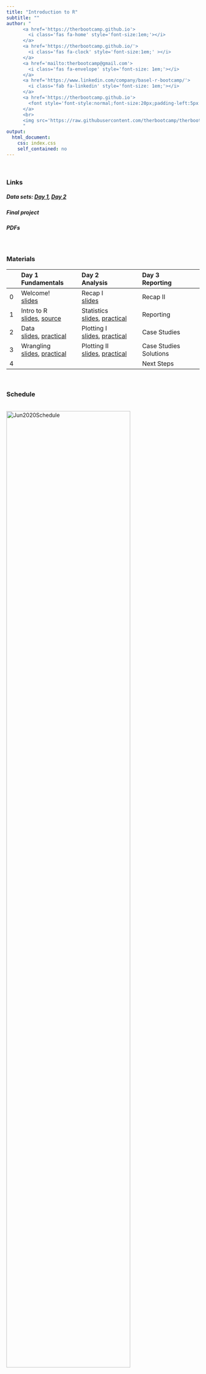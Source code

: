 ```yaml
---
title: "Introduction to R"
subtitle: ""
author: "
      <a href='https://therbootcamp.github.io'>
        <i class='fas fa-home' style='font-size:1em;'></i>
      </a>
      <a href='https://therbootcamp.github.io/'>
        <i class='fas fa-clock' style='font-size:1em;' ></i>
      </a>
      <a href='mailto:therbootcamp@gmail.com'>
        <i class='fas fa-envelope' style='font-size: 1em;'></i>
      </a>
      <a href='https://www.linkedin.com/company/basel-r-bootcamp/'>
        <i class='fab fa-linkedin' style='font-size: 1em;'></i>
      </a>
      <a href='https://therbootcamp.github.io'>
        <font style='font-style:normal;font-size:20px;padding-left:5px'>Bern R Bootcamp</font>
      </a>
      <br>
      <img src='https://raw.githubusercontent.com/therbootcamp/therbootcamp.github.io/master/_sessions/_image/by-sa.png' style= 'height:16.7px;vertical-align:baseline'/><font style='font-style:normal;font-size:20px;padding-left:9.3px'>June 2020</font>
      "
output:
  html_document:
    css: index.css
    self_contained: no
---
```


<br>


### Links

##### Data sets: <a href="https://dwulff.github.io/Intro2R_Unibe/1_Data/BernRBootcamp_Day1.zip">Day 1</a>, <a href="https://dwulff.github.io/Intro2R_Unibe/1_Data/BernRBootcamp_Day2.zip">Day 2</a><!---, <a href="https://dwulff.github.io/Intro2R_Unibe/1_Data/BernRBootcamp_Day3.zip">Day 3</a>--->

#####  Final project<!---: <a href="https://dwulff.github.io/Intro2R_Unibe/_sessions/FinalProject/FinalProject.html">Assignment</a>, <a href="https://doodle.com/poll/f6y4dg6dt7t6scz5">Doodle</a>--->

#####  PDFs

 

<br>

### Materials

|  | Day 1<br>Fundamentals| Day 2<br>Analysis| Day 3<br>Reporting| 
|:--|:-------------|:-------------|:-------------|
|0| Welcome!<br>[slides](_sessions/Welcome/Welcome.html) | Recap I<br>[slides](_sessions/RecapI/RecapI.html)| Recap II <!---<br>[slides](_sessions/RecapII/RecapII.html) --->|
|1| Intro to R<br>[slides](_sessions/IntroToR/IntroToR.html), [source](_sessions/IntroToR/IntroToR_interactive.R) | Statistics <br>[slides](_sessions/StatisticsI/StatisticsI.html), [practical](_sessions/StatisticsI/StatisticsI_practical.html)| Reporting<br><!---[slides](_sessions/Reporting/Reporting.html), [practical](_sessions/Reporting/Reporting_practical.html) -->  |
|2|  Data <br>[slides](_sessions/Data/Data.html), [practical](_sessions/Data/Data_practical.html)| Plotting I <br>[slides](_sessions/PlottingI/PlottingI.html), [practical](_sessions/PlottingI/PlottingI_practical.html)|  Case Studies<br><!---[Intro](_sessions/CaseStudies/CaseStudies.html)<br>[1: Clinical Trial](_sessions/CaseStudies/Clinical_Data_Case_Study.html)<br>[2: Finance ](_sessions/CaseStudies/Financial_Data_Case_Study.html)-->|
|3|   Wrangling<br>[slides](_sessions/Wrangling/Wrangling.html), [practical](_sessions/Wrangling/Wrangling_practical.html) | Plotting II<br>[slides](_sessions/PlottingII/PlottingII.html), [practical](_sessions/PlottingII/PlottingII_practical.html) | Case Studies Solutions  |
|4| |  | Next Steps<br> <!---[slides](_sessions/NextSteps/NextSteps.html) -->|
<br>


### Schedule

<p align="left"><br>
    <img border="0" alt="Jun2020Schedule" src="https://dwulff.github.io/Intro2R_Unibe/_sessions/Welcome/image/schedule.png" style="width:80%">
</p>
